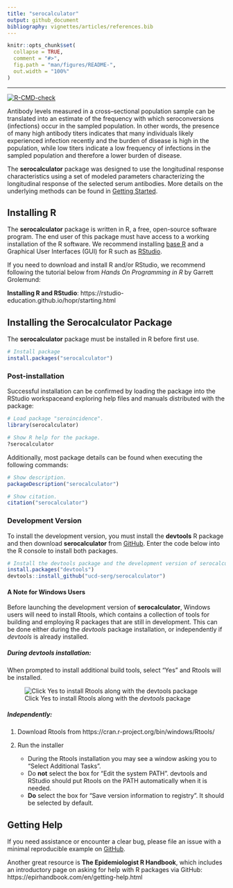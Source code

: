 ```yaml
---
title: "serocalculator"
output: github_document
bibliography: vignettes/articles/references.bib
---
```


<!-- README.md is generated from README.Rmd. Please edit that file -->

```r
knitr::opts_chunk$set(
  collapse = TRUE,
  comment = "#>",
  fig.path = "man/figures/README-",
  out.width = "100%"
)
```

------------------------------------------------------------------------

<!-- badges: start -->
[![R-CMD-check](https://github.com/UCD-SERG/serocalculator/workflows/R-CMD-check/badge.svg)](https://github.com/UCD-SERG/serocalculator/actions)
<!-- badges: end -->


Antibody levels measured in a cross–sectional population sample can be translated into an estimate of the frequency with which seroconversions (infections) occur in the sampled population. In other words, the presence of many high antibody titers indicates that many individuals likely experienced infection recently and the burden of disease is high in the population, while low titers indicate a low frequency of infections in the sampled population and therefore a lower burden of disease.

The **serocalculator** package was designed to use the longitudinal response characteristics using a set of modeled parameters characterizing the longitudinal response of the selected serum antibodies. More details on the underlying methods can be found in [Getting Started](https://ucd-serg.github.io/serocalculator/articles/serocalculator.html).


## Installing R

The **serocalculator** package is written in R, a free, open-source software program. The end user of this package must have access to a working installation of the R software. We recommend installing [base R](https://cran.r-project.org/) and a Graphical User Interfaces (GUI) for R such as [RStudio](http://www.rstudio.com/products/RStudio/).

If you need to download and install R and/or RStudio, we recommend following the tutorial below from *Hands On Programming in R* by Garrett Grolemund:

**Installing R and RStudio**: https://rstudio-education.github.io/hopr/starting.html

## Installing the Serocalculator Package

The **serocalculator** package must be installed in R before first use. 

```r{eval=FALSE}
# Install package
install.packages("serocalculator")

```
### Post-installation

Successful installation can be confirmed by loading the package into the RStudio workspaceand exploring help files and manuals distributed with the package:

```r{eval=FALSE}
# Load package "seroincidence".
library(serocalculator)

# Show R help for the package.
?serocalculator
```

Additionally, most package details can be found when executing the following commands:

```r{eval=FALSE}
# Show description.
packageDescription("serocalculator")

# Show citation.
citation("serocalculator")
```

### Development Version
To install the development version, you must install the **devtools** R package and then download **serocalculator** from [GitHub](https://github.com/). Enter the code below into the R console to install both packages.

```r{eval=FALSE}
# Install the devtools package and the development version of serocalculator
install.packages("devtools")
devtools::install_github("ucd-serg/serocalculator")

```
#### A Note for Windows Users

Before launching the development version of **serocalculator**, Windows users will need to install Rtools, which contains a collection of tools for building and employing R packages that are still in development. This can be done either during the  *devtools* package installation, or independently if *devtools* is already installed. 


##### During devtools installation:

When prompted to install additional build tools, select "Yes" and Rtools will be installed. 

![Click Yes to install Rtools along with the *devtools* package][id]

[id]: man/figures/Rtools1.png

##### Independently:

1. Download Rtools from https://cran.r-project.org/bin/windows/Rtools/
2. Run the installer

    * During the Rtools installation you may see a window asking you to “Select Additional Tasks”.
    * Do **not** select the box for “Edit the system PATH”. devtools and RStudio should put Rtools on the PATH automatically when it is needed.
    * **Do** select the box for “Save version information to registry”. It should be selected by default.
    


## Getting Help

If you need assistance or encounter a clear bug, please file an issue with a minimal reproducible example on [GitHub](https://github.com/UCD-SERG/serocalculator/issues). 

Another great resource is **The Epidemiologist R Handbook**, which includes an introductory page on asking for help with R packages via GitHub: https://epirhandbook.com/en/getting-help.html 

